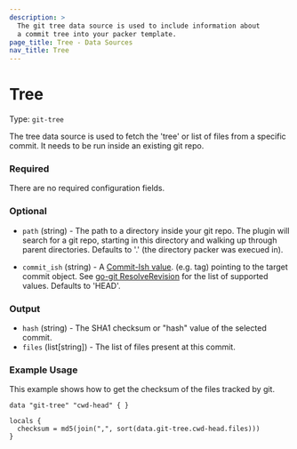 ```yaml
---
description: >
  The git tree data source is used to include information about
  a commit tree into your packer template.
page_title: Tree - Data Sources
nav_title: Tree
---
```


# Tree

Type: `git-tree`

The tree data source is used to fetch the 'tree' or list of files
from a specific commit. It needs to be run inside an existing git
repo.


### Required

There are no required configuration fields.


### Optional

- `path` (string) - The path to a directory inside your git repo. The
plugin will search for a git repo, starting in this directory and walking
up through parent directories. Defaults to '.' (the directory packer
was execued in).

- `commit_ish` (string) - A [Commit-Ish value](https://git-scm.com/docs/gitglossary#Documentation/gitglossary.txt-aiddefcommit-ishacommit-ishalsocommittish).
(e.g. tag) pointing to the target commit object.
See [go-git ResolveRevision](https://pkg.go.dev/github.com/go-git/go-git/v5#Repository.ResolveRevision)
for the list of supported values. Defaults to 'HEAD'.


### Output

- `hash` (string) - The SHA1 checksum or "hash" value of the selected commit.
- `files` (list[string]) - The list of files present at this commit.

### Example Usage

This example shows how to get the checksum of the files tracked by git. 

```hcl
data "git-tree" "cwd-head" { }

locals {
  checksum = md5(join(",", sort(data.git-tree.cwd-head.files)))
}
```

